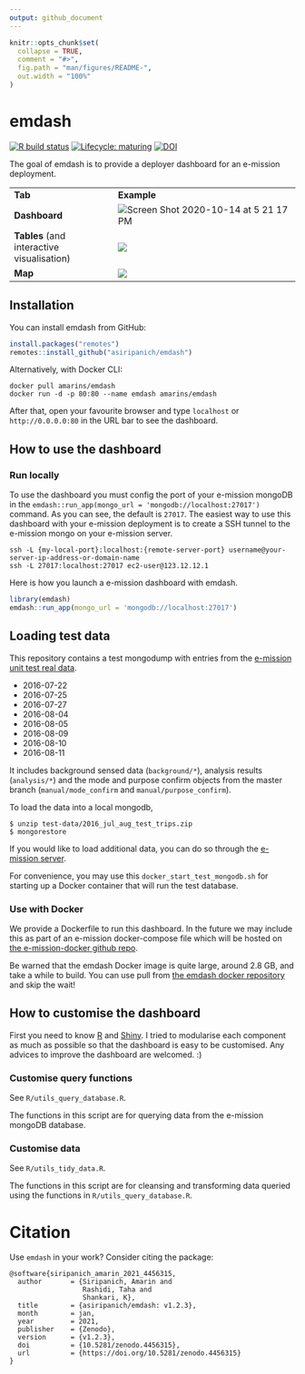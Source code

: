 ```yaml
---
output: github_document
---
```


<!-- README.md is generated from README.Rmd. Please edit that file -->

```r
knitr::opts_chunk$set(
  collapse = TRUE,
  comment = "#>",
  fig.path = "man/figures/README-",
  out.width = "100%"
)
```

# emdash

<!-- badges: start -->

[![R build status](https://github.com/asiripanich/emdash/workflows/R-CMD-check/badge.svg)](https://github.com/asiripanich/emdash/actions) [![Lifecycle: maturing](https://img.shields.io/badge/lifecycle-maturing-blue.svg)](https://www.tidyverse.org/lifecycle/#maturing) [![DOI](https://zenodo.org/badge/280847367.svg)](https://zenodo.org/badge/latestdoi/280847367)

<!-- badges: end -->

The goal of emdash is to provide a deployer dashboard for an e-mission deployment.

|                                            |                                                                           |
|--------------------------------------------|---------------------------------------------------------------------------|
| **Tab**                                    | **Example**                                                               |
| **Dashboard**                              | ![Screen Shot 2020-10-14 at 5 21 17 PM](man/figures/emdash_dashboard.gif) |
| **Tables** (and interactive visualisation) | ![](man/figures/emdash_tables.gif)                                        |
| **Map**                                    | ![](man/figures/emdash_map.gif)                                           |

## Installation

You can install emdash from GitHub:

``` r
install.packages("remotes")
remotes::install_github("asiripanich/emdash")
```

Alternatively, with Docker CLI:

    docker pull amarins/emdash
    docker run -d -p 80:80 --name emdash amarins/emdash

After that, open your favourite browser and type `localhost` or `http://0.0.0.0:80` in the URL bar to see the dashboard.

## How to use the dashboard

### Run locally

To use the dashboard you must config the port of your e-mission mongoDB in the `emdash::run_app(mongo_url = 'mongodb://localhost:27017')` command. As you can see, the default is `27017`. The easiest way to use this dashboard with your e-mission deployment is to create a SSH tunnel to the e-mission mongo on your e-mission server.

``` ssh
ssh -L {my-local-port}:localhost:{remote-server-port} username@your-server-ip-address-or-domain-name
ssh -L 27017:localhost:27017 ec2-user@123.12.12.1
```

Here is how you launch a e-mission dashboard with emdash.

``` r
library(emdash)
emdash::run_app(mongo_url = 'mongodb://localhost:27017')
```

## Loading test data

This repository contains a test mongodump with entries from the [e-mission unit test real data](https://github.com/e-mission/e-mission-server/tree/master/emission/tests/data/real_examples).

-   2016-07-22
-   2016-07-25
-   2016-07-27
-   2016-08-04
-   2016-08-05
-   2016-08-09
-   2016-08-10
-   2016-08-11

It includes background sensed data (`background/*`), analysis results (`analysis/*`) and the mode and purpose confirm objects from the master branch (`manual/mode_confirm` and `manual/purpose_confirm`).

To load the data into a local mongodb,

    $ unzip test-data/2016_jul_aug_test_trips.zip
    $ mongorestore

If you would like to load additional data, you can do so through the [e-mission server](https://github.com/e-mission/e-mission-server/#loading-test-data).

For convenience, you may use this `docker_start_test_mongodb.sh` for starting up a Docker container that will run the test database.

### Use with Docker

We provide a Dockerfile to run this dashboard. In the future we may include this as part of an e-mission docker-compose file which will be hosted on [the e-mission-docker github repo](https://github.com/e-mission/e-mission-docker).

Be warned that the emdash Docker image is quite large, around 2.8 GB, and take a while to build. You can use pull from [the emdash docker repository](https://hub.docker.com/r/amarins/emdash) and skip the wait!

## How to customise the dashboard

First you need to know [R](https://www.r-project.org/) and [Shiny](https://shiny.rstudio.com/). I tried to modularise each component as much as possible so that the dashboard is easy to be customised. Any advices to improve the dashboard are welcomed. :)

### Customise query functions

See `R/utils_query_database.R`.

The functions in this script are for querying data from the e-mission mongoDB database.

### Customise data

See `R/utils_tidy_data.R`.

The functions in this script are for cleansing and transforming data queried using the functions in `R/utils_query_database.R`.

# Citation

Use `emdash` in your work? Consider citing the package:

    @software{siripanich_amarin_2021_4456315,
      author       = {Siripanich, Amarin and
                      Rashidi, Taha and
                      Shankari, K},
      title        = {asiripanich/emdash: v1.2.3},
      month        = jan,
      year         = 2021,
      publisher    = {Zenodo},
      version      = {v1.2.3},
      doi          = {10.5281/zenodo.4456315},
      url          = {https://doi.org/10.5281/zenodo.4456315}
    }
